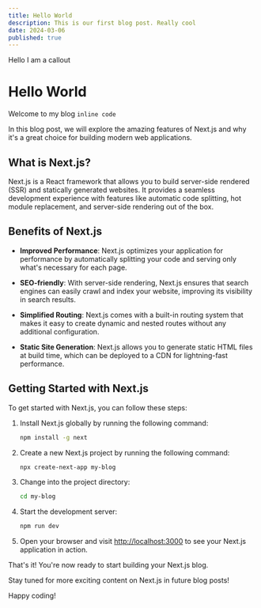 ---
title: Hello World
description: This is our first blog post. Really cool
date: 2024-03-06
published: true
---

<Callout type='warning'>Hello I am a callout</Callout>

# Hello World

Welcome to my blog `inline code`

In this blog post, we will explore the amazing features of Next.js and why it's a great choice for building modern web applications.

## What is Next.js?

Next.js is a React framework that allows you to build server-side rendered (SSR) and statically generated websites. It provides a seamless development experience with features like automatic code splitting, hot module replacement, and server-side rendering out of the box.

## Benefits of Next.js

- **Improved Performance**: Next.js optimizes your application for performance by automatically splitting your code and serving only what's necessary for each page.

- **SEO-friendly**: With server-side rendering, Next.js ensures that search engines can easily crawl and index your website, improving its visibility in search results.

- **Simplified Routing**: Next.js comes with a built-in routing system that makes it easy to create dynamic and nested routes without any additional configuration.

- **Static Site Generation**: Next.js allows you to generate static HTML files at build time, which can be deployed to a CDN for lightning-fast performance.

## Getting Started with Next.js

To get started with Next.js, you can follow these steps:

1. Install Next.js globally by running the following command:

   ```bash
   npm install -g next
   ```

2. Create a new Next.js project by running the following command:

   ```bash
   npx create-next-app my-blog
   ```

3. Change into the project directory:

   ```bash
   cd my-blog
   ```

4. Start the development server:

   ```bash
   npm run dev
   ```

5. Open your browser and visit [http://localhost:3000](http://localhost:3000) to see your Next.js application in action.

That's it! You're now ready to start building your Next.js blog.

Stay tuned for more exciting content on Next.js in future blog posts!

Happy coding!
